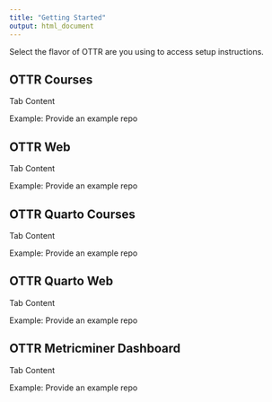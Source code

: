```yaml
---
title: "Getting Started"
output: html_document
---
```


Select the flavor of OTTR are you using to access setup instructions.

::: {.panel-tabset group="ottrType"}

## OTTR Courses

Tab Content

Example: Provide an example repo

## OTTR Web

Tab Content

Example: Provide an example repo

## OTTR Quarto Courses

Tab Content

Example: Provide an example repo

## OTTR Quarto Web

Tab Content

Example: Provide an example repo

## OTTR Metricminer Dashboard

Tab Content

Example: Provide an example repo
:::
